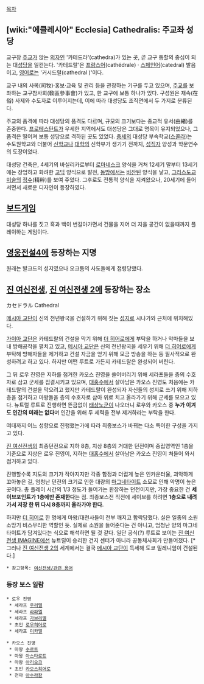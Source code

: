 [[목차]]
== [wiki:"에클레시아" Ecclesia] Cathedralis: 주교좌 성당 ==
교구장 [[주교]]가 앉는 [[의자]]인 '카테드라'(cathedra)가 있는 곳, 곧 교구 통할의 중심이 되는 대[[성당]]을 일컫는다. '카테드랄'은 [[프랑스어]](cathédrale) · [[스페인어]](catedral) 발음이고, [[영어]]로는 '커시드럴(cathedral {{{[kə|θi:drəl]}}})'이다.

교구 내의 사목(司牧)·홍보·교육 및 관리 등을 관장하는 기구를 두고 있으며, [[주교]]를 보좌하는 교구참사회(敎區參事會)가 있고, 한 교구에 보통 하나가 있다. 구성원은 재속(在俗) 사제와 수도자로 이루어지는데, 이에 따라 대성당도 조직면에서 두 가지로 분류된다.

주교의 품격에 따라 대성당의 품격도 다르며, 규모의 크기보다는 종교적 유서(由緖)를 존중한다. [[프로테스탄트]]가 우세한 지역에서도 대성당은 그대로 명목이 유지되었으나, 그 품격은 떨어져 보통 성당으로 격하된 곳도 있었다. [[중세]]의 대성당 부속학교([[스콜라]])는 수도원학교와 더불어 [[신학교]]나 [[대학]]의 신학부가 생기기 전까지, [[성직자]] 양성과 학문연수의 도장이었다. 

대성당 건축은, 4세기의 바실리카로부터 [[로마네스크]] 양식을 거쳐 12세기 말부터 13세기에는 장엄하고 화려한 [[고딕]] 양식으로 발전, [[동방]]에서는 [[비잔틴]] 양식을 낳고, [[그리스도교]] [[미술]]의 [[정수]](精粹)를 보여 주었다. 그후로도 전통적 양식을 지켜왔으나, 20세기에 들어서면서 새로운 디자인이 등장하였다. 

== [[보드게임]] ==
대성당 하나를 짓고 흑과 백이 번갈아가면서 건물을 지어 더 지을 공간이 없을때까지 플레이하는 게임이다.

== [[영웅전설4]]에 등장하는 지명 ==
원래는 발크드의 성지였으나 오크툼의 사도들에게 점령당했다.

== [[진 여신전생]], [[진 여신전생 2]]에 등장하는 장소 ==
カセドラル
Cathedral

[[메시아 교단]]이 신의 천년왕국을 건설하기 위해 짓는 [[성지]]로 시나가와 근처에 위치해있다.

[[가이아 교단]]은 카테드랄의 건설을 막기 위해 [[더 히어로]]에게 부탁을 하거나 악마들을 보내 방해공작을 펼치고 있고, [[메시아 교단]]은 신의 천년왕국을 세우기 위해 [[더 히어로]]에게 부탁해 방해자들을 제거하고 건설 자금을 얻기 위해 모금 방송을 하는 등 필사적으로 완성하려고 하고 있다. 하지만 어떤 루트로 가든지 카테드랄은 완성되어 버린다.

그 뒤 로우 진영은 지하를 점거한 카오스 진영을 쓸어버리기 위해 세라프들을 층의 수호자로 삼고 군세를 집결시키고 있으며, [[대홍수]]에서 살아남은 카오스 진영도 처음에는 카테드랄의 건설을 막으려고 했지만 카테드랄이 완성되자 자신들의 성지로 쓰기 위해 지하층을 점거하고 마왕들을 층의 수호자로 삼아 위로 치고 올라가기 위해 군세를 모으고 있다.
뉴트럴 루트로 진행하면 뜬금없이 [[태상노군]]이 나오더니 로우와 카오스 중 '''누가 이겨도 인간의 미래는 없다'''며 인간을 위해 두 세력을 전부 제거하라는 부탁을 한다.

여태까지 어느 성향으로 진행했는가에 따라 최종보스가 바뀌는 다소 특이한 구성을 가지고 있다.

[[진 여신전생]]의 최종던전으로 지하 8층, 지상 8층의 거대한 던전이며 중립영역인 1층을 기준으로 지상은 로우 진영이, 지하는 [[대홍수]]에서 살아남은 카오스 진영이 쳐들어 와서 점거하고 있다. 

진행할수록 지도의 크기가 작아지지만 각종 함정과 더럽게 높은 인카운터율, 괴악하게 꼬아놓은 길, 엄청난 던전의 크기로 인한 대량의 [[마그네타이트]] 소모로 인해 악명이 높은 곳이다. 총 플레이 시간의 1/3 정도가 들어가는 환장하는 던전이지만, 가장 중요한 건 '''세이브포인트가 1층에만 존재한다'''는 점. 최종보스전 직전에 세이브를 하려면 '''1층으로 내려가서 저장 한 뒤 다시 8층까지 올라가야 한다.'''

하지만 [[더 히어로]] 한 명에게 마왕/대천사들이 전부 깨지고 함락당했다.
실은 일종의 소원소망기 비스무리한 역할인 듯. 실제로 소원을 들어준다는 건 아니고, 엄청난 양의 마그네타이트가 담겨있다는 식으로 해석하면 될 것 같다. 일단 공식(?) 루트로 보이는 [[진 여신전생 IMAGINE]]에선 뉴트럴이 승리한 건지 센터가 아니라 공동체사회가 만들어졌다. [* 그러나 [[진 여신전생 2]]의 세계에서는 결국 [[메시아 교단]]이 득세해 도쿄 밀레니엄이 건설된다.]

 * 참고항목: [[여신전생/관련 용어]]

=== 등장 보스 일람 ===
 * 로우 진영 
  * 세라프 [[우리엘]]
  * 세라프 [[라파엘]]
  * 세라프 [[가브리엘]]
  * 초인 [[로우히어로]]
  * 세라프 [[미카엘]]

 * 카오스 진영
  * 마왕 [[수르트]]
  * 마왕 [[아스타로트]]
  * 마왕 [[아리오크]]
  * 초인 [[카오스히어로]]
  * 천마 [[아수라왕]]
